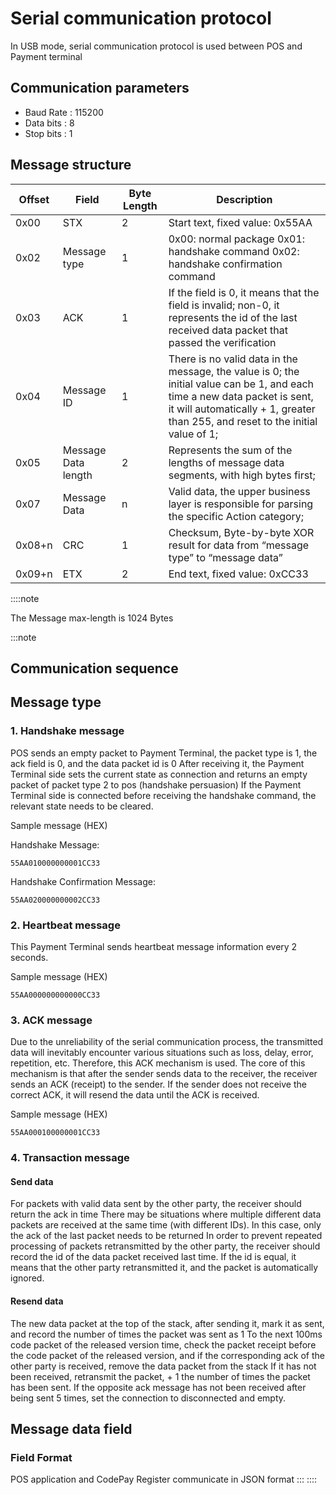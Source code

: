 
# Serial communication protocol

In USB mode, serial communication protocol is used between POS and Payment terminal

## Communication parameters

- Baud Rate : 115200
- Data bits : 8
- Stop bits : 1

## Message structure

<ImageZoom src={SerialMessageStructureImg} />

| Offset | Field | Byte Length | Description |
| --- | --- | --- | --- |
| 0x00 | STX | 2 | Start text, fixed value: 0x55AA |
| 0x02 | Message type | 1 | 0x00: normal package 0x01: handshake command 0x02: handshake confirmation command |
| 0x03 | ACK | 1 | If the field is 0, it means that the field is invalid; non-0, it represents the id of the last received data packet that passed the verification |
| 0x04 | Message ID | 1 | There is no valid data in the message, the value is 0; the initial value can be 1, and each time a new data packet is sent, it will automatically + 1, greater than 255, and reset to the initial value of 1; |
| 0x05 | Message Data length | 2 | Represents the sum of the lengths of message data segments, with high bytes first; |
| 0x07 | Message Data | n | Valid data, the upper business layer is responsible for parsing the specific Action category; |
| 0x08+n | CRC | 1 | Checksum, Byte-by-byte XOR result for data from “message type” to “message data” |
| 0x09+n | ETX | 2 | End text, fixed value: 0xCC33 |

::::note

The Message max-length is 1024 Bytes

:::note

## Communication sequence

<ImageZoom src={SerialSequenceImg} />

## Message type

### 1. Handshake message

POS sends an empty packet to Payment Terminal, the packet type is 1, the ack field is 0, and the data packet id is 0 After receiving it, the Payment Terminal side sets the current state as connection and returns an empty packet of packet type 2 to pos (handshake persuasion) If the Payment Terminal side is connected before receiving the handshake command, the relevant state needs to be cleared.

<ImageZoom src={HandshakeMessageImg} />

Sample message (HEX)

Handshake Message:

```
55AA010000000001CC33
```

Handshake Confirmation Message:

```
55AA020000000002CC33
```

### 2. Heartbeat message

This Payment Terminal sends heartbeat message information every 2 seconds.

<ImageZoom src={HeartBeatMessageImg} />

Sample message (HEX)

```
55AA000000000000CC33
```

### 3. ACK message

Due to the unreliability of the serial communication process, the transmitted data will inevitably encounter various situations such as loss, delay, error, repetition, etc. Therefore, this ACK mechanism is used. The core of this mechanism is that after the sender sends data to the receiver, the receiver sends an ACK (receipt) to the sender. If the sender does not receive the correct ACK, it will resend the data until the ACK is received.

<ImageZoom src={ACKMessageImg} />

Sample message (HEX)

```
55AA000100000001CC33
```

### 4. Transaction message

#### Send data

For packets with valid data sent by the other party, the receiver should return the ack in time There may be situations where multiple different data packets are received at the same time (with different IDs). In this case, only the ack of the last packet needs to be returned In order to prevent repeated processing of packets retransmitted by the other party, the receiver should record the id of the data packet received last time. If the id is equal, it means that the other party retransmitted it, and the packet is automatically ignored.

#### Resend data

The new data packet at the top of the stack, after sending it, mark it as sent, and record the number of times the packet was sent as 1 To the next 100ms code packet of the released version time, check the packet receipt before the code packet of the released version, and if the corresponding ack of the other party is received, remove the data packet from the stack If it has not been received, retransmit the packet, + 1 the number of times the packet has been sent. If the opposite ack message has not been received after being sent 5 times, set the connection to disconnected and empty.

<ImageZoom src={TransactionMessageImg} />

## Message data field

### Field Format

POS application and CodePay Register communicate in JSON format ::: ::::
